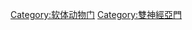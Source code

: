 {{catmore}}
{{Commonscat|Polyplacophora}}

[[Category:软体动物门|Category:软体动物门]]
[[Category:雙神經亞門|Category:雙神經亞門]]